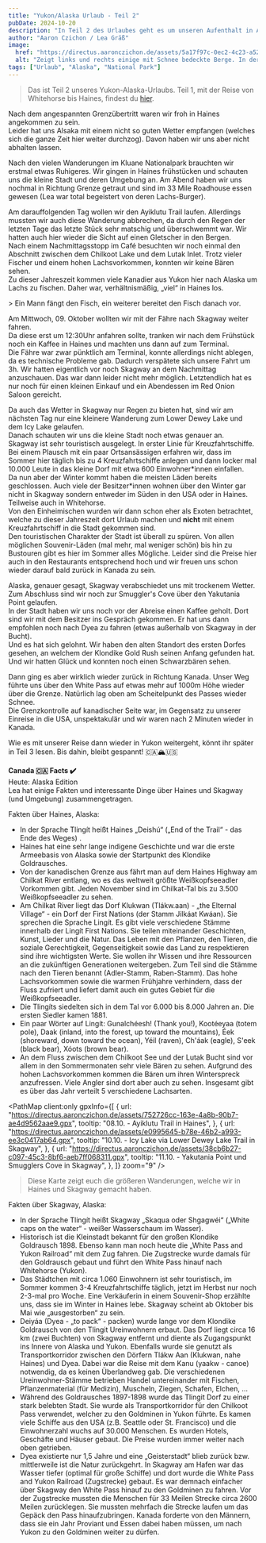 ```yaml
---
title: "Yukon/Alaska Urlaub - Teil 2"
pubDate: 2024-10-20
description: "In Teil 2 des Urlaubes geht es um unseren Aufenthalt in Alaska, genauer gesagt in Haines und Skagway."
author: "Aaron Czichon / Lea Gräß"
image:
  href: "https://directus.aaronczichon.de/assets/5a17f97c-0ec2-4c23-a52f-6e2a83a8fb32.jpeg?quality=70&width=1600"
  alt: "Zeigt links und rechts einige mit Schnee bedeckte Berge. In der Mitte ist ein kleiner Fluss. Es ist bewölkt."
tags: ["Urlaub", "Alaska", "National Park"]
---
```



> Das ist Teil 2 unseres Yukon-Alaska-Urlaubs. Teil 1, mit der Reise von Whitehorse bis Haines, findest du [hier](https://canada.aaronczichon.de/blog/43-yukon-alaska-part1/).

Nach dem angespannten Grenzübertritt waren wir froh in Haines angekommen zu sein.  
Leider hat uns Alsaka mit einem nicht so guten Wetter empfangen (welches sich die ganze Zeit hier weiter durchzog). Davon haben wir uns aber nicht abhalten lassen.

Nach den vielen Wanderungen im Kluane Nationalpark brauchten wir erstmal etwas Ruhigeres. Wir gingen in Haines frühstücken und schauten uns die kleine Stadt und deren Umgebung an. Am Abend haben wir uns nochmal in Richtung Grenze getraut und sind im 33 Mile Roadhouse essen gewesen (Lea war total begeistert von deren Lachs-Burger).

<DirectusImage assetId="505eeda1-28ca-49ff-88ca-70ae9fcfb8ef.jpeg" />

Am darauffolgenden Tag wollen wir den Ayiklutu Trail laufen. Allerdings mussten wir auch diese Wanderung abbrechen, da durch den Regen der letzten Tage das letzte Stück sehr matschig und überschwemmt war. Wir hatten auch hier wieder die Sicht auf einen Gletscher in den Bergen.  
Nach einem Nachmittagsstopp im Café besuchten wir noch einmal den Abschnitt zwischen dem Chilkoot Lake und dem Lutak Inlet. Trotz vieler Fischer und einem hohen Lachsvorkommen, konnten wir keine Bären sehen.  
Zu dieser Jahreszeit kommen viele Kanadier aus Yukon hier nach Alaska um Lachs zu fischen. Daher war, verhältnismäßig, „viel“ in Haines los.

<DirectusImage assetId="d5bfab4a-e467-4eaa-b0ba-1acbb8ced08e.jpeg" />
> Ein Mann fängt den Fisch, ein weiterer bereitet den Fisch danach vor.

Am Mittwoch, 09. Oktober wollten wir mit der Fähre nach Skagway weiter fahren.  
Da diese erst um 12:30Uhr anfahren sollte, tranken wir nach dem Frühstück noch ein Kaffee in Haines und machten uns dann auf zum Terminal.  
Die Fähre war zwar pünktlich am Terminal, konnte allerdings nicht ablegen, da es technische Probleme gab. Dadurch verspätete sich unsere Fahrt um 3h. Wir hatten eigentlich vor noch Skagway an dem Nachmittag anzuschauen. Das war dann leider nicht mehr möglich. Letztendlich hat es nur noch für einen kleinen Einkauf und ein Abendessen im Red Onion Saloon gereicht.

<DirectusImage assetId="d85733b2-63d2-4d43-bfd0-bd93488cf17d.jpeg" />

Da auch das Wetter in Skagway nur Regen zu bieten hat, sind wir am nächsten Tag nur eine kleinere Wanderung zum Lower Dewey Lake und dem Icy Lake gelaufen.  
Danach schauten wir uns die kleine Stadt noch etwas genauer an.  
Skagway ist sehr touristisch ausgelegt. In erster Linie für Kreuzfahrtschiffe. Bei einem Plausch mit ein paar Ortsansässigen erfahren wir, dass im Sommer hier täglich bis zu 4 Kreuzfahrtschiffe anlegen und dann locker mal 10.000 Leute in das kleine Dorf mit etwa 600 Einwohner\*innen einfallen.  
Da nun aber der Winter kommt haben die meisten Läden bereits geschlossen. Auch viele der Besitzer*innen wohnen über den Winter gar nicht in Skagway sondern entweder im Süden in den USA oder in Haines. Teilweise auch in Whitehorse.  
Von den Einheimischen wurden wir dann schon eher als Exoten betrachtet, welche zu dieser Jahreszeit dort Urlaub machen und **nicht** mit einem Kreuzfahrtschiff in die Stadt gekommen sind.  
Den touristischen Charakter der Stadt ist überall zu spüren. Von allen möglichen Souvenir-Läden (mal mehr, mal weniger schön) bis hin zu Bustouren gibt es hier im Sommer alles Mögliche. Leider sind die Preise hier auch in den Restaurants entsprechend hoch und wir freuen uns schon wieder darauf bald zurück in Kanada zu sein.

Alaska, genauer gesagt, Skagway verabschiedet uns mit trockenem Wetter. Zum Abschluss sind wir noch zur Smuggler's Cove über den Yakutania Point gelaufen.  
In der Stadt haben wir uns noch vor der Abreise einen Kaffee geholt. Dort sind wir mit dem Besitzer ins Gespräch gekommen. Er hat uns dann empfohlen noch nach Dyea zu fahren (etwas außerhalb von Skagway in der Bucht).  
Und es hat sich gelohnt. Wir haben den alten Standort des ersten Dorfes gesehen, an welchem der Klondike Gold Rush seinen Anfang gefunden hat.  
Und wir hatten Glück und konnten noch einen Schwarzbären sehen.

<DirectusGallery folderName="44 Yukon Alaska Part 2" />

Dann ging es aber wirklich wieder zurück in Richtung Kanada. Unser Weg führte uns über den White Pass auf etwas mehr auf 1000m Höhe wieder über die Grenze. Natürlich lag oben am Scheitelpunkt des Passes wieder Schnee.  
Die Grenzkontrolle auf kanadischer Seite war, im Gegensatz zu unserer Einreise in die USA, unspektakulär und wir waren nach 2 Minuten wieder in Kanada.

Wie es mit unserer Reise dann wieder in Yukon weitergeht, könnt ihr später in Teil 3 lesen. Bis dahin, bleibt gespannt! 🇨🇦🏔️🇺🇸

**Canada 🇨🇦 Facts ✔️**  
Heute: Alaska Edition  
Lea hat einige Fakten und interessante Dinge über Haines und Skagway (und Umgebung) zusammengetragen.

Fakten über Haines, Alaska:    
-	In der Sprache Tlingít heißt Haines „Deishú“ („End of the Trail“ - das Ende des Weges)  . 
-	Haines hat eine sehr lange indigene Geschichte und  war die erste Armeebasis von Alaska sowie der Startpunkt des Klondike Goldrausches.      
-	Von der kanadischen Grenze aus fährt man auf dem Haines Highway am Chilkat River entlang, wo es das weltweit größte Weißkopfseeadler Vorkommen gibt. Jeden November sind im Chilkat-Tal bis zu 3.500 Weißkopfseeadler zu sehen.   
-	Am Chilkat River liegt das Dorf Klukwan (Tlákw.aan) - „the Elternal Village“ - ein Dorf der First Nations (der Stamm Jilkáat Kwáan). Sie sprechen die Sprache Lingít. Es gibt viele verschiedene Stämme innerhalb der Lingít First Nations. Sie teilen miteinander Geschichten, Kunst, Lieder und die Natur. Das Leben mit den Pflanzen, den Tieren, die soziale Gerechtigkeit, Gegenseitigkeit sowie das Land zu respektieren sind ihre wichtigsten Werte. Sie wollen ihr Wissen und ihre Ressourcen an die zukünftigen Generationen weitergeben. Zum Teil sind die Stämme nach den Tieren benannt (Adler-Stamm, Raben-Stamm). Das hohe Lachsvorkommen sowie die warmen Frühjahre verhindern, dass der Fluss zufriert und liefert damit auch ein gutes Gebiet für die Weißkopfseeadler.   
-	Die Tlingíts siedelten sich in dem Tal vor 6.000 bis 8.000 Jahren an. Die ersten Siedler kamen 1881.   
-	Ein paar Wörter auf Lingít: Gunalchéesh! (Thank you!), Kootéeyaa (totem pole), Daak (inland, into the forest, up toward the mountains), Éek (shoreward, down toward the ocean), Yéil (raven), Ch'áak (eagle), S'eek (black bear), Xóots (brown bear).   
-	An dem Fluss zwischen dem Chilkoot See und der Lutak Bucht sind vor allem in den Sommermonaten sehr viele Bären zu sehen. Aufgrund des hohen Lachsvorkommen kommen die Bären um ihren Winterspreck anzufressen. Viele Angler sind dort aber auch zu sehen. Insgesamt gibt es über das Jahr verteilt 5 verschiedene Lachsarten.    

<PathMap
  client:only
  gpxInfo={[
    {
      url: "https://directus.aaronczichon.de/assets/752726cc-163e-4a8b-90b7-ae4d9562aae9.gpx",
      tooltip:
        "08.10. - Ayiklutu Trail in Haines",
    },
    {
      url: "https://directus.aaronczichon.de/assets/e0995645-b78e-46b2-a993-ee3c0417ab64.gpx",
      tooltip:
        "10.10. - Icy Lake via Lower Dewey Lake Trail in Skagway",
    },
    {
      url: "https://directus.aaronczichon.de/assets/38cb6b27-c097-45c3-8bf6-aeb7ff068311.gpx",
      tooltip:
        "11.10. - Yakutania Point und Smugglers Cove in Skagway",
    },
  ]}
  zoom="9"
/>
> Diese Karte zeigt euch die größeren Wanderungen, welche wir in Haines und Skagway gemacht haben.

Fakten über Skagway, Alaska:    
-	In der Sprache Tlingít heißt Skagway „Skaqua oder Shgagwéi“ („White caps on the water“ - weißer Wasserschaum im Wasser).   
-	Historisch ist die Kleinstadt bekannt für den großen Klondike Goldrausch 1898. Ebenso kann man noch heute die „White Pass and Yukon Railroad“ mit dem Zug fahren. Die Zugstrecke wurde damals für den Goldrausch gebaut und führt den White Pass hinauf nach Whitehorse (Yukon).   
-	Das Städtchen mit circa 1.060 Einwohnern ist sehr touristisch, im Sommer kommen 3-4 Kreuzfahrtschiffe täglich, jetzt im Herbst nur noch 2-3-mal pro Woche. Eine Verkäuferin in einem Souvenir-Shop erzählte uns, dass sie im Winter in Haines lebe. Skagway scheint ab Oktober bis Mai wie „ausgestorben“ zu sein.   
-	Deiyáa (Dyea - „to pack“ - packen) wurde lange vor dem Klondike Goldrausch von den Tlingit Ureinwohnern erbaut. Das Dorf liegt circa 16 km (zwei Buchten) von Skagway entfernt und diente als Zugangspunkt ins Innere von Alaska und Yukon. Ebenfalls wurde sie genutzt als Transportkorridor zwischen den Dörfern Tlákw Aan (Klukwan, nahe Haines) und Dyea. Dabei war die Reise mit dem Kanu (yaakw - canoe) notwendig, da es keinen Überlandweg gab. Die verschiedenen Ureinwohner-Stämme betrieben Handel untereinander mit Fischen, Pflanzenmaterial (für Medizin), Muscheln, Ziegen, Schafen, Elchen, …    
-	Während des Goldrausches 1897-1898 wurde das Tlingit Dorf zu einer stark belebten Stadt. Sie wurde als Transportkorridor für den Chilkoot Pass verwendet, welcher zu den Goldminen in Yukon führte. Es kamen viele Schiffe aus den USA (z.B. Seattle oder St. Francisco) und die Einwohnerzahl wuchs auf 30.000 Menschen. Es wurden Hotels, Geschäfte und Häuser gebaut. Die Preise wurden immer weiter nach oben getrieben.    
-	Dyea existierte nur 1,5 Jahre und eine „Geisterstadt“ blieb zurück bzw. mittlerweile ist die Natur zurückgehrt. In Skagway am Hafen war das Wasser tiefer (optimal für große Schiffe) und dort wurde die White Pass and Yukon Railroad (Zugstrecke) gebaut. Es war demnach einfacher über Skagway den White Pass hinauf zu den Goldminen zu fahren. Vor der Zugstrecke mussten die Menschen für 33 Meilen Strecke circa 2600 Meilen zurücklegen. Sie mussten mehrfach die Strecke laufen um das Gepäck den Pass hinaufzubringen. Kanada forderte von den Männern, dass sie ein Jahr Proviant und Essen dabei haben müssen, um nach Yukon zu den Goldminen weiter zu dürfen.   
